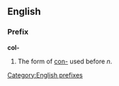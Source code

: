 ==English==
===Prefix===
'''col-'''

#The form of [[con-]] used before ''n''.

[[Category:English prefixes]]
